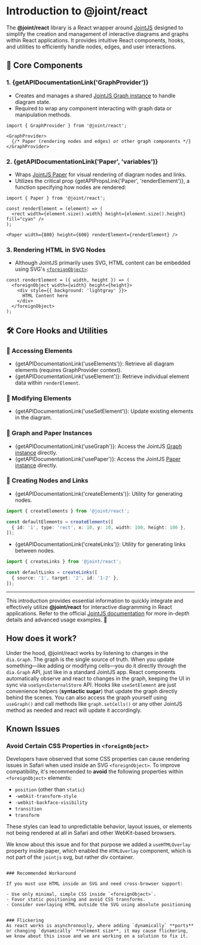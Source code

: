 
<Meta title="Introduction" />

# Introduction to @joint/react

The **@joint/react** library is a React wrapper around [JointJS](https://www.jointjs.com/) designed to simplify the creation and management of interactive diagrams and graphs within React applications. It provides intuitive React components, hooks, and utilities to efficiently handle nodes, edges, and user interactions.

## 📌 Core Components

### 1. {getAPIDocumentationLink('GraphProvider')}
- Creates and manages a shared [JointJS Graph instance](https://docs.jointjs.com/api/dia/Graph/) to handle diagram state.
- Required to wrap any component interacting with graph data or manipulation methods.

```tsx
import { GraphProvider } from '@joint/react';

<GraphProvider>
  {/* Paper (rendering nodes and edges) or other graph components */}
</GraphProvider>
```

### 2. {getAPIDocumentationLink('Paper', 'variables')}
- Wraps [JointJS Paper](https://docs.jointjs.com/learn/quickstart/paper/) for visual rendering of diagram nodes and links.
- Utilizes the critical prop {getAPIPropsLink('Paper', 'renderElement')}, a function specifying how nodes are rendered:

```tsx
import { Paper } from '@joint/react';

const renderElement = (element) => (
  <rect width={element.size().width} height={element.size().height} fill="cyan" />
);

<Paper width={800} height={600} renderElement={renderElement} />
```

### 3. **Rendering HTML in SVG Nodes**
- Although JointJS primarily uses SVG, HTML content can be embedded using SVG's [`<foreignObject>`](https://developer.mozilla.org/en-US/docs/Web/SVG/Element/foreignObject):

```tsx
const renderElement = ({ width, height }) => (
  <foreignObject width={width} height={height}>
    <div style={{ background: 'lightgray' }}>
      HTML Content here
    </div>
  </foreignObject>
);
```

## 🛠️ Core Hooks and Utilities

### 🔹 Accessing Elements
- {getAPIDocumentationLink('useElements')}: Retrieve all diagram elements (requires GraphProvider context).
- {getAPIDocumentationLink('useElement')}: Retrieve individual element data within `renderElement`.

### 🔹 Modifying Elements
- {getAPIDocumentationLink('useSetElement')}: Update existing elements in the diagram.

### 🔹 Graph and Paper Instances
- {getAPIDocumentationLink('useGraph')}: Access the JointJS [Graph instance](https://docs.jointjs.com/api/dia/Graph/) directly.
- {getAPIDocumentationLink('usePaper')}: Access the JointJS [Paper instance](https://docs.jointjs.com/learn/quickstart/paper/) directly.

### 🔹 Creating Nodes and Links
- {getAPIDocumentationLink('createElements')}: Utility for generating nodes.

```ts
import { createElements } from '@joint/react';

const defaultElements = createElements([
  { id: '1', type: 'rect', x: 10, y: 10, width: 100, height: 100 },
]);
```

- {getAPIDocumentationLink('createLinks')}: Utility for generating links between nodes.

```ts
import { createLinks } from '@joint/react';

const defaultLinks = createLinks([
  { source: '1', target: '2', id: '1-2' },
]);
```

---

This introduction provides essential information to quickly integrate and effectively utilize **@joint/react** for interactive diagramming in React applications. Refer to the official [JointJS documentation](https://docs.jointjs.com/) for more in-depth details and advanced usage examples. 🚀


## How does it work?
Under the hood, @joint/react works by listening to changes in the `dia.Graph`. The graph is the single source of truth. 
When you update something—like adding or modifying cells—you do it directly through the `dia.Graph` API, just like in a standard JointJS app. 
React components automatically observe and react to changes in the graph, keeping the UI in sync via `useSyncExternalStore` API.
Hooks like `useSetElement` are just convenience helpers (**syntactic sugar**) that update the graph directly behind the scenes. 
You can also access the graph yourself using `useGraph()` and call methods like `graph.setCells()` or any other JointJS method as needed and react will update it accordingly.


## Known Issues

### Avoid Certain CSS Properties in `<foreignObject>`

Developers have observed that some CSS properties can cause rendering issues in Safari when used inside an SVG `<foreignObject>`. To improve compatibility, it's recommended to **avoid** the following properties within `<foreignObject>` elements:

- `position` (other than `static`)
- `-webkit-transform-style`
- `-webkit-backface-visibility`
- `transition`
- `transform`

These styles can lead to unpredictable behavior, layout issues, or elements not being rendered at all in Safari and other WebKit-based browsers.

We know about this issue and for that purpose we added a `useHTMLOverlay` property inside paper, which enabled the `HTMLOverlay` component, which is not part of the `jointjs` svg, but rather div container.

```tsx

### Recommended Workaround

If you must use HTML inside an SVG and need cross-browser support:

- Use only minimal, simple CSS inside `<foreignObject>`.
- Favor static positioning and avoid CSS transforms.
- Consider overlaying HTML outside the SVG using absolute positioning


### Flickering
As react works is asynchronously, where adding `dynamically` **ports** or changing `dynamically` **element size**, it may cause flickering, 
we know about this issue and we are working on a solution to fix it.

